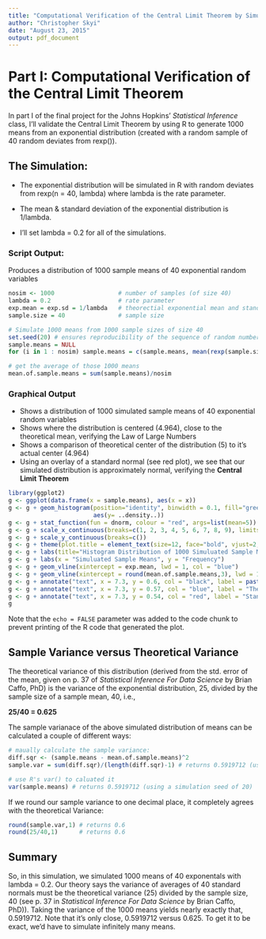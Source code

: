 ```yaml
---
title: "Computational Verification of the Central Limit Theorem by Simulation of Means from an Exponential Distribution"
author: "Christopher Skyi"
date: "August 23, 2015"
output: pdf_document
---
```


# Part I: Computational Verification of the Central Limit Theorem 

In part I of the final project for the Johns Hopkins' *Statistical Inference* class, I'll validate the Central Limit Theorem by using R to generate 1000 means from an exponential distribution (created with a random sample of 40 random deviates from rexp()).

## The Simulation:

* The exponential distribution will be simulated in R with random deviates from rexp(n = 40, lambda) where lambda is the rate parameter. 

* The mean & standard deviation of the exponential distribution is 1/lambda.

* I'll set lambda = 0.2 for all of the simulations. 

### Script Output: 

Produces a distribution of 1000 sample means of 40 exponential random variables


```r
nosim <- 1000                  # number of samples (of size 40)
lambda = 0.2                   # rate parameter
exp.mean = exp.sd = 1/lambda   # theorectial exponential mean and standard deviation = 5
sample.size = 40               # sample size

# Simulate 1000 means from 1000 sample sizes of size 40
set.seed(20) # ensures reproducibility of the sequence of random numbers  
sample.means = NULL
for (i in 1 : nosim) sample.means = c(sample.means, mean(rexp(sample.size, lambda)))

# get the average of those 1000 means
mean.of.sample.means = sum(sample.means)/nosim
```

### Graphical Output

* Shows a distribution of 1000 simulated sample means of 40 exponential random variables
* Shows where the distribution is centered (4.964), close to the theoretical mean, verifying the Law of Large Numbers
* Shows a comparison of theoretical center of the distribution (5) to it's actual center (4.964)
* Using an overlay of a standard normal (see red plot), we see that our simulated distribution is approximately normal, verifying the **Central Limit Theorem** 

```r
library(ggplot2)
g <- ggplot(data.frame(x = sample.means), aes(x = x))
g <- g + geom_histogram(position="identity", binwidth = 0.1, fill="green", color="black", alpha=0.2, 
                        aes(y= ..density..))
g <- g + stat_function(fun = dnorm, colour = "red", args=list(mean=5))
g <- g + scale_x_continuous(breaks=c(1, 2, 3, 4, 5, 6, 7, 8, 9), limits=c(1, 9))
g <- g + scale_y_continuous(breaks=c()) 
g <- g + theme(plot.title = element_text(size=12, face="bold", vjust=2, hjust=0.5))
g <- g + labs(title="Histogram Distribution of 1000 Simuluated Sample Means (size=40)")
g <- g + labs(x = "Simuluated Sample Means", y = "Frequency")
g <- g + geom_vline(xintercept = exp.mean, lwd = 1, col = "blue")
g <- g + geom_vline(xintercept = round(mean.of.sample.means,3), lwd = 1, col = "black")
g <- g + annotate("text", x = 7.3, y = 0.6, col = "black", label = paste("Avg Of Sample Means (",round(mean.of.sample.means,3),")"))
g <- g + annotate("text", x = 7.3, y = 0.57, col = "blue", label = "Theoretical Mean (5)")
g <- g + annotate("text", x = 7.3, y = 0.54, col = "red", label = "Standard Normal Curve")
g
```

Note that the `echo = FALSE` parameter was added to the code chunk to prevent printing of the R code that generated the plot.

## Sample Variance versus Theoretical Variance 

The theoretical variance of this distribution (derived from the std. error of the mean, given on p. 37 of *Statistical Inference For Data Science* by Brian Caffo, PhD) is the variance of the exponential distribution, 25, divided by the sample size of a sample mean, 40, i.e.,

**25/40 = 0.625**

The sample varianace of the above simulated distribution of means can be calculated a couple of different ways:
```r
# maually calculate the sample variance:
diff.sqr <- (sample.means - mean.of.sample.means)^2
sample.var = sum(diff.sqr)/(length(diff.sqr)-1) # returns 0.5919712 (using a simulation seed of 20)

# use R's var() to caluated it 
var(sample.means) # returns 0.5919712 (using a simulation seed of 20)

```

If we round our sample variance to one decimal place, it completely agrees with the theoretical Variance:
```r
round(sample.var,1) # returns 0.6
round(25/40,1)      # returns 0.6

```

## Summary

So, in this simulation, we simulated 1000 means of 40 exponentals with lambda = 0.2. Our theory says the variance of averages of 40 standard normals must be the theoretical variance (25) divided by the sample size, 40 (see p. 37 in  *Statistical Inference For Data Science* by Brian Caffo, PhD)). Taking the variance of the 1000 means yields nearly exactly that, 0.5919712. Note that it's only close, 0.5919712 versus 0.625. To get it to be exact, we'd have to simulate infinitely many means.
